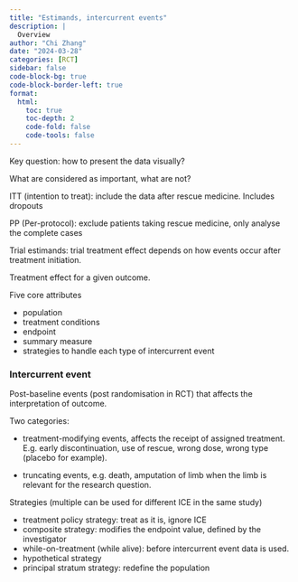 ```yaml
---
title: "Estimands, intercurrent events"
description: |
  Overview
author: "Chi Zhang"
date: "2024-03-28"
categories: [RCT]
sidebar: false
code-block-bg: true
code-block-border-left: true
format: 
  html:
    toc: true
    toc-depth: 2
    code-fold: false
    code-tools: false
---
```


Key question: how to present the data visually?

What are considered as important, what are not?


ITT (intention to treat): include the data after rescue medicine. Includes dropouts

PP (Per-protocol): exclude patients taking rescue medicine, only analyse the complete cases

Trial estimands: trial treatment effect depends on how events occur after treatment initiation.

Treatment effect for a given outcome.

Five core attributes

* population
* treatment conditions
* endpoint
* summary measure
* strategies to handle each type of intercurrent event

### Intercurrent event

Post-baseline events (post randomisation in RCT) that affects the interpretation of outcome.

Two categories: 

* treatment-modifying events, affects the receipt of assigned treatment. E.g. early discontinuation, use of rescue, wrong dose, wrong type (placebo for example).

* truncating events, e.g. death, amputation of limb when the limb is relevant for the research question.

Strategies (multiple can be used for different ICE in the same study)

* treatment policy strategy: treat as it is, ignore ICE
* composite strategy: modifies the endpoint value, defined by the investigator
* while-on-treatment (while alive): before intercurrent event data is used.
* hypothetical strategy
* principal stratum strategy: redefine the population








